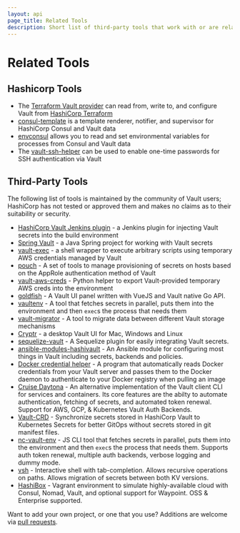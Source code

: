 ```yaml
---
layout: api
page_title: Related Tools
description: Short list of third-party tools that work with or are related to Vault.
---
```


# Related Tools

## Hashicorp Tools

- The [Terraform Vault provider](https://www.terraform.io/docs/providers/vault/index.html) can read from, write to, and configure Vault from [HashiCorp Terraform](https://www.terraform.io/)
- [consul-template](https://github.com/hashicorp/consul-template) is a template renderer, notifier, and supervisor for HashiCorp Consul and Vault data
- [envconsul](https://github.com/hashicorp/envconsul) allows you to read and set environmental variables for processes from Consul and Vault data
- The [vault-ssh-helper](https://github.com/hashicorp/vault-ssh-helper) can be used to enable one-time passwords for SSH authentication via Vault

## Third-Party Tools

The following list of tools is maintained by the community of Vault users; HashiCorp has not tested or approved them and makes no claims as to their suitability or security.

- [HashiCorp Vault Jenkins plugin](https://plugins.jenkins.io/hashicorp-vault-plugin) - a Jenkins plugin for injecting Vault secrets into the build environment
- [Spring Vault](http://projects.spring.io/spring-vault/) - a Java Spring project for working with Vault secrets
- [vault-exec](https://github.com/kmanning/vault_exec) - a shell wrapper to execute arbitrary scripts using temporary AWS credentials managed by Vault
- [pouch](https://github.com/tuenti/pouch) - A set of tools to manage provisioning of secrets on hosts based on the AppRole authentication method of Vault
- [vault-aws-creds](https://github.com/jantman/vault-aws-creds) - Python helper to export Vault-provided temporary AWS creds into the environment
- [goldfish](https://github.com/Caiyeon/goldfish) - A Vault UI panel written with VueJS and Vault native Go API.
- [vaultenv](https://github.com/channable/vaultenv) - A tool that fetches secrets in parallel, puts them into the environment and then `exec`s the process that needs them
- [vault-migrator](https://github.com/nebtex/vault-migrator) - A tool to migrate data between different Vault storage mechanisms
- [Cryptr](https://github.com/adobe/cryptr) - a desktop Vault UI for Mac, Windows and Linux
- [sequelize-vault](https://github.com/linyows/sequelize-vault) - A Sequelize plugin for easily integrating Vault secrets.
- [ansible-modules-hashivault](https://github.com/TerryHowe/ansible-modules-hashivault) - An Ansible module for configuring most things in Vault including secrets, backends and policies.
- [Docker credential helper](https://github.com/morningconsult/docker-credential-vault-login) - A program that automatically reads Docker credentials from your Vault server and passes them to the Docker daemon to authenticate to your Docker registry when pulling an image
- [Cruise Daytona](https://github.com/cruise-automation/daytona) - An alternative implementation of the Vault client CLI for services and containers. Its core features are the abilty to automate authentication, fetching of secrets, and automated token renewal. Support for AWS, GCP, & Kubernetes Vault Auth Backends.
- [Vault-CRD](https://vault.koudingspawn.de/) - Synchronize secrets stored in HashiCorp Vault to Kubernetes Secrets for better GitOps without secrets stored in git manifest files.
- [nc-vault-env](https://github.com/namecheap/nc-vault-env) - JS CLI tool that fetches secrets in parallel, puts them into the environment and then `exec`s the process that needs them. Supports auth token renewal, multiple auth backends, verbose logging and dummy mode.
- [vsh](https://github.com/fishi0x01/vsh) - Interactive shell with tab-completion. Allows recursive operations on paths. Allows migration of secrets between both KV versions.
- [HashiBox](https://github.com/nunchistudio/hashibox) - Vagrant environment to simulate highly-available cloud with Consul, Nomad, Vault, and optional support for Waypoint. OSS & Enterprise supported.

Want to add your own project, or one that you use? Additions are welcome via [pull requests](https://github.com/hashicorp/vault/blob/main/website/pages/api-docs/relatedtools.mdx).
